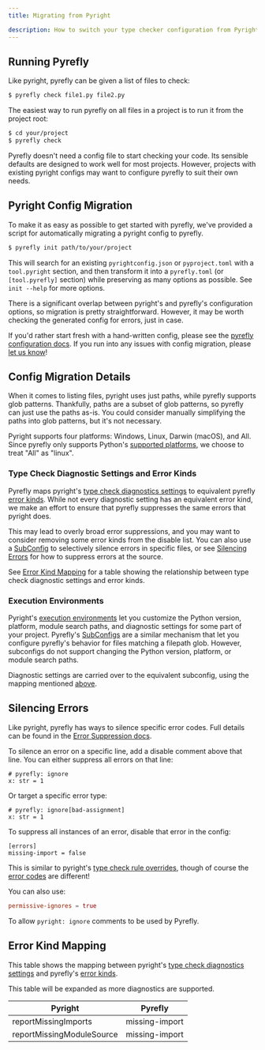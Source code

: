 ```yaml
---
title: Migrating from Pyright

description: How to switch your type checker configuration from Pyright to Pyrefly
---
```


## Running Pyrefly

Like pyright, pyrefly can be given a list of files to check:

```sh
$ pyrefly check file1.py file2.py
```

The easiest way to run pyrefly on all files in a project is to run it from the project root:

```sh
$ cd your/project
$ pyrefly check
```

Pyrefly doesn't need a config file to start checking your code. Its sensible defaults are designed to work well for most projects.
However, projects with existing pyright configs may want to configure pyrefly to suit their own needs.

## Pyright Config Migration

To make it as easy as possible to get started with pyrefly, we've provided a script for automatically migrating a pyright config to pyrefly.

```sh
$ pyrefly init path/to/your/project
```

This will search for an existing `pyrightconfig.json` or `pyproject.toml` with a `tool.pyright` section, and then transform it into a `pyrefly.toml` (or `[tool.pyrefly]` section) while preserving as many options as possible. See `init --help` for more options.

There is a significant overlap between pyright's and pyrefly's configuration options, so migration is pretty straightforward. However, it may be worth checking the generated config for errors, just in case.

If you'd rather start fresh with a hand-written config, please see the [pyrefly configuration docs](configuration.mdx).
If you run into any issues with config migration, please [let us know](https://github.com/facebook/pyrefly/issues)!

## Config Migration Details

When it comes to listing files, pyright uses just paths, while pyrefly supports glob patterns. Thankfully, paths are a subset of glob patterns, so pyrefly can just use the paths as-is. You could consider manually simplifying the paths into glob patterns, but it's not necessary.

Pyright supports four platforms: Windows, Linux, Darwin (macOS), and All. Since pyrefly only supports Python's [supported platforms](https://docs.python.org/3/library/sys.html#sys.platform), we choose to treat "All" as "linux".

### Type Check Diagnostic Settings and Error Kinds

Pyrefly maps pyright's [type check diagnostics settings](https://microsoft.github.io/pyright/#/configuration?id=type-check-diagnostics-settings) to equivalent pyrefly [error kinds](error-kinds.mdx).
While not every diagnostic setting has an equivalent error kind, we make an effort to ensure that pyrefly suppresses the same errors that pyright does.

This may lead to overly broad error suppressions, and you may want to consider removing some error kinds from the disable list.
You can also use a [SubConfig](configuration.mdx#sub_config) to selectively silence errors in specific files,
or see [Silencing Errors](#silencing-errors) for how to suppress errors at the source.

See [Error Kind Mapping](#error-kind-mapping) for a table showing the relationship between type check diagnostic settings and error kinds.

### Execution Environments

Pyright's [execution environments](https://microsoft.github.io/pyright/#/configuration?id=execution-environment-options) let you customize the Python version, platform, module search paths, and diagnostic settings for some part of your project.
Pyrefly's [SubConfigs](configuration.mdx#sub_config) are a similar mechanism that let you configure pyrefly's behavior for files matching a filepath glob.
However, subconfigs do not support changing the Python version, platform, or module search paths.

Diagnostic settings are carried over to the equivalent subconfig, using the mapping mentioned [above](#type-check-diagnostic-settings-and-error-kinds).

## Silencing Errors

Like pyright, pyrefly has ways to silence specific error codes. Full details can be found in the [Error Suppression docs](error-suppressions.mdx).

To silence an error on a specific line, add a disable comment above that line. You can either suppress all errors on that line:

```
# pyrefly: ignore
x: str = 1
```

Or target a specific error type:

```
# pyrefly: ignore[bad-assignment]
x: str = 1
```

To suppress all instances of an error, disable that error in the config:

```
[errors]
missing-import = false
```

This is similar to pyright's [type check rule overrides](https://microsoft.github.io/pyright/#/configuration?id=type-check-rule-overrides), though of course the [error codes](error-kinds.mdx) are different!

You can also use:

```toml
permissive-ignores = true
```

To allow `pyright: ignore` comments to be used by Pyrefly.

## Error Kind Mapping

This table shows the mapping between pyright's [type check diagnostics settings](https://microsoft.github.io/pyright/#/configuration?id=type-check-diagnostics-settings)
and pyrefly's [error kinds](error-kinds.mdx).

This table will be expanded as more diagnostics are supported.

| Pyright | Pyrefly |
| ------- | ------- |
| reportMissingImports | missing-import |
| reportMissingModuleSource | missing-import |

